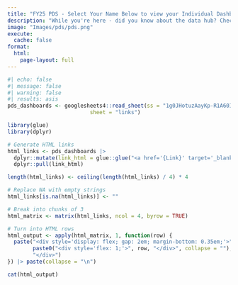 ```yaml
---
title: "FY25 PDS - Select Your Name Below to view your Individual Dashboard"
description: "While you're here - did you know about the data hub? Check out all the other resources available here on the dashboards page!"
image: "Images/pds/pds.png"
execute:
  cache: false
format:
  html:
    page-layout: full
---
```


```r
#| echo: false
#| message: false
#| warning: false
#| results: asis
pds_dashboards <- googlesheets4::read_sheet(ss = "1g0JHotuzAayKp-R1A60IqAk0DR7XzvPR7X6ThpSu_Zs",
                          sheet = "links")

library(glue)
library(dplyr)

# Generate HTML links
html_links <- pds_dashboards |>
  dplyr::mutate(link_html = glue::glue("<a href='{Link}' target='_blank'>{Person}</a>")) |>
  dplyr::pull(link_html)

length(html_links) <- ceiling(length(html_links) / 4) * 4

# Replace NA with empty strings
html_links[is.na(html_links)] <- ""

# Break into chunks of 3
html_matrix <- matrix(html_links, ncol = 4, byrow = TRUE)

# Turn into HTML rows
html_output <- apply(html_matrix, 1, function(row) {
  paste("<div style='display: flex; gap: 2em; margin-bottom: 0.35em;'>", 
        paste0("<div style='flex: 1;'>", row, "</div>", collapse = ""), 
        "</div>")
}) |> paste(collapse = "\n")

cat(html_output)

```

